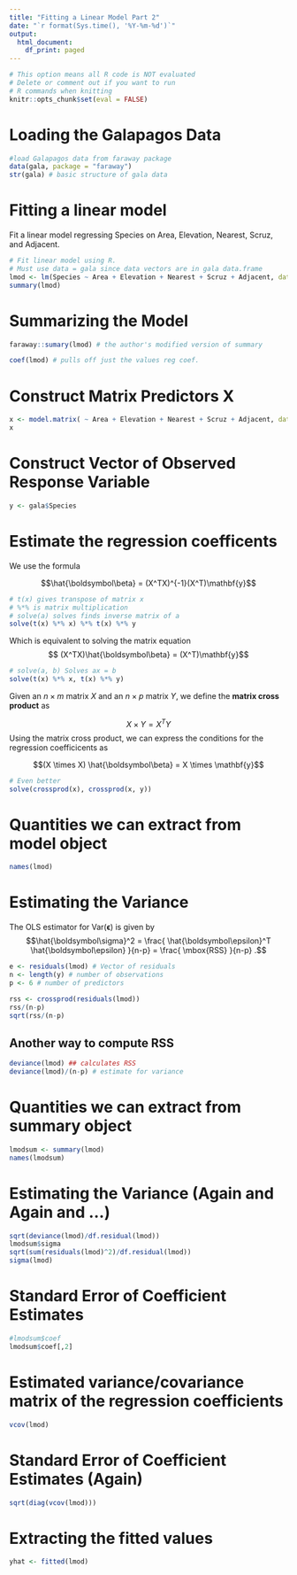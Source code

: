 ```yaml
---
title: "Fitting a Linear Model Part 2"
date: "`r format(Sys.time(), '%Y-%m-%d')`"
output:
  html_document:
    df_print: paged
---
```


```r
# This option means all R code is NOT evaluated
# Delete or comment out if you want to run 
# R commands when knitting
knitr::opts_chunk$set(eval = FALSE)
```

# Loading the Galapagos Data

```r
#load Galapagos data from faraway package
data(gala, package = "faraway")
str(gala) # basic structure of gala data
```

# Fitting a linear model
Fit a linear model regressing Species on Area, Elevation, Nearest, Scruz, and Adjacent. 

```r
# Fit linear model using R.
# Must use data = gala since data vectors are in gala data.frame
lmod <- lm(Species ~ Area + Elevation + Nearest + Scruz + Adjacent, data = gala)
summary(lmod)
```

# Summarizing the Model

```r
faraway::sumary(lmod) # the author's modified version of summary
```

```r
coef(lmod) # pulls off just the values reg coef.
```

# Construct Matrix Predictors X

```r
x <- model.matrix( ~ Area + Elevation + Nearest + Scruz + Adjacent, data = gala)
x
```

# Construct Vector of Observed Response Variable

```r
y <- gala$Species
```

# Estimate the regression coefficents

We use the formula

$$\hat{\boldsymbol\beta} = (X^TX)^{-1}(X^T)\mathbf{y}$$
```r
# t(x) gives transpose of matrix x
# %*% is matrix multiplication
# solve(a) solves finds inverse matrix of a
solve(t(x) %*% x) %*% t(x) %*% y
```

Which is equivalent to solving the matrix equation
$$ (X^TX)\hat{\boldsymbol\beta} = (X^T)\mathbf{y}$$

```r
# solve(a, b) Solves ax = b
solve(t(x) %*% x, t(x) %*% y)
```

Given an $n \times m$ matrix $X$ and an $n \times p$ matrix $Y$, we define the **matrix cross product** as

$$X \times Y = X^TY$$
Using the matrix cross product, we can express the conditions for the regression coefficicents as

$$(X \times X) \hat{\boldsymbol\beta} = X \times \mathbf{y}$$

```r
# Even better
solve(crossprod(x), crossprod(x, y))
```


# Quantities we can extract from model object

```r
names(lmod)
```

# Estimating the Variance

The OLS estimator for $\mbox{Var} (\boldsymbol\epsilon)$ is given by
$$\hat{\boldsymbol\sigma}^2 = \frac{ \hat{\boldsymbol\epsilon}^T \hat{\boldsymbol\epsilon} }{n-p} = \frac{ \mbox{RSS} }{n-p} .$$
```r
e <- residuals(lmod) # Vector of residuals
n <- length(y) # number of observations
p <- 6 # number of predictors

rss <- crossprod(residuals(lmod))
rss/(n-p)
sqrt(rss/(n-p)
```

## Another way to compute RSS

```r
deviance(lmod) ## calculates RSS
deviance(lmod)/(n-p) # estimate for variance
```

# Quantities we can extract from summary object

```r
lmodsum <- summary(lmod)
names(lmodsum)
```

# Estimating the Variance (Again and Again and ...)


```r
sqrt(deviance(lmod)/df.residual(lmod))
lmodsum$sigma
sqrt(sum(residuals(lmod)^2)/df.residual(lmod))
sigma(lmod)
```



# Standard Error of Coefficient Estimates

```r
#lmodsum$coef
lmodsum$coef[,2]
```

# Estimated variance/covariance matrix of the regression coefficients

```r
vcov(lmod)
```

# Standard Error of Coefficient Estimates (Again)

```r
sqrt(diag(vcov(lmod)))
```

# Extracting the fitted values

```r
yhat <- fitted(lmod)
```